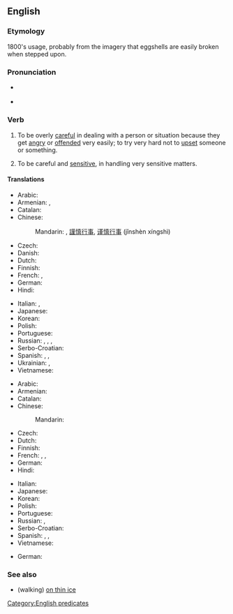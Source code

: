 ==English==

===Etymology===
1800's usage, probably from the imagery that eggshells are easily broken when stepped upon.

===Pronunciation===
* {{a|Received Pronunciation}} {{IPA|/ˌwɔːk ɒn ˈɛɡʃɛlz/|lang=en}}
* {{a|General American}} {{IPA|/ˌwɔk ɑn ˈɛɡʃɛlz/|/ˌwɑk-/|/-ɔn-/|lang=en}}

===Verb===
{{en-verb|walks on eggshells|walking on eggshells|walked on eggshells}}

# {{lb|en|idiomatic}} To be overly [[careful]] in dealing with a person or situation because they get [[angry]] or [[offended]] very easily; to try very hard not to [[upset]] someone or something.
# {{lb|en|idiomatic}} To be careful and [[sensitive]], in handling very sensitive matters.

====Translations====
{{trans-top|to act carefully to avoid upsetting someone}}
* Arabic: {{t-needed|ar}}
* Armenian: {{t|hy|[[վարվել]] [[շրջահայաց]] [[կերպով]]|sc=Armn}}, {{t|hy|[[գործել]] [[մեծագույն]] [[զգուշությամբ]]|sc=Armn}}
* Catalan: {{t-needed|ca}}
* Chinese:
*: Mandarin: {{t|cmn|伴君如伴虎|tr=bàn jūn rú bàn hǔ|sc=Hani}} {{qualifier|for superiors only}}, [[謹慎]][[行事]], [[谨慎]][[行事]] (jǐnshèn xíngshì)
* Czech: {{t-needed|cs}}
* Danish: {{t|da|gå på æggeskaller}}
* Dutch: {{t|nl|op eieren lopen}}
* Finnish: {{t|fi|pitää kuin kukkaa kämmenellä}}
* French: {{t+|fr|marcher sur des œufs}}, {{t|fr|prendre des pincettes}}
* German: {{t|de|sich auf Eierschalen bewegen}}
* Hindi: {{t-needed|hi}}
{{trans-mid}}
* Italian: {{t|it|camminare sulle uova}}, {{t|it|andare con i piedi di piombo}}
* Japanese: {{t-needed|ja}}
* Korean: {{t-needed|ko}}
* Polish: {{t+|pl|obchodzić się jak z jajkiem}}
* Portuguese: {{t+|pt|pisar em ovos}}
* Russian: {{t+|ru|ходи́ть на цы́почках}}, {{t|ru|ходи́ть на цы́рлах}}, {{t|ru|ходи́ть по яи́чной скорлупе́}}, {{t|ru|ходи́ть по я́йцам}}
* Serbo-Croatian: {{t|sh|ходати по јајима}}
* Spanish: {{t|es|andar pisando huevos}} {{qualifier|informal}}, {{t|es|venir pisando huevos}} {{qualifier|informal}}, {{t+|es|ir pisando huevos}} {{qualifier|informal}}
* Ukrainian: {{t|uk|носитися, як курка з яйцем}}, {{t|uk|бігати, як курка з яйцем}}
* Vietnamese: {{t-needed|vi}}
{{trans-bottom}}

{{trans-top|to handle sensitive matters delicately}}
* Arabic: {{t-needed|ar}}
* Armenian: {{t|hy|[[լինել]] [[նուրբ]] [[նկատառում]] [[պահանջող]] [[դրության]] [[մեջ]]|sc=Armn}}
* Catalan: {{t-needed|ca}}
* Chinese:
*: Mandarin: {{t|cmn|如履薄冰|tr=rú lǚ bó bīng|sc=Hani}}
* Czech: {{t-needed|cs}}
* Dutch: {{t|nl|op eieren lopen}}
* Finnish: {{t|fi|käsitellä silkkihansikkain}}
* French: {{t|fr|prendre des pincettes}}, {{t+|fr|prendre des gants}}, {{t+|fr|mettre des gants}}
* German: {{t-needed|de}}
* Hindi: {{t-needed|hi}}
{{trans-mid}}
* Italian: {{t-needed|it}}
* Japanese: {{t-needed|ja}}
* Korean: {{t-needed|ko}}
* Polish: {{t-needed|pl}}
* Portuguese: {{t+|pt|pisar em ovos}}
* Russian: {{t+|ru|ходи́ть на цы́почках}}, {{t|ru|ходи́ть по я́йцам}}
* Serbo-Croatian: {{t|sh|ходати по јајима}}
* Spanish: {{t|es|andar pisando huevos}} {{qualifier|informal}}, {{t|es|venir pisando huevos}} {{qualifier|informal}}, {{t+|es|ir pisando huevos}} {{qualifier|informal}}
* Vietnamese: {{t-needed|vi}}
{{trans-bottom}}

* German: {{t-check|de|sich auf Eierschalen bewegen}}

===See also===
* (walking) [[on thin ice]]

[[Category:English predicates]]
